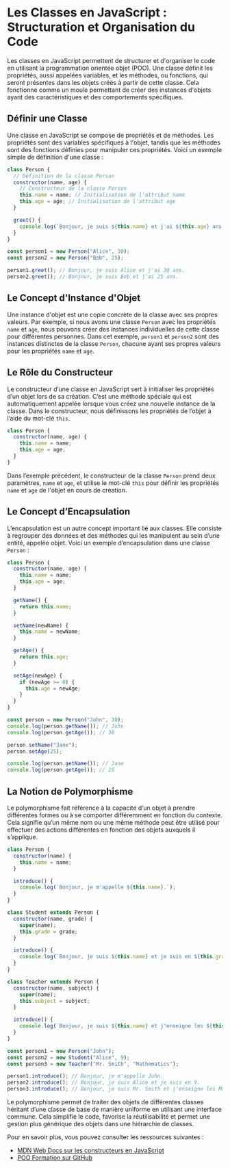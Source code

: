 # Les Classes en JavaScript : Structuration et Organisation du Code

Les classes en JavaScript permettent de structurer et d'organiser le code en utilisant la programmation orientée objet (POO). Une classe définit les propriétés, aussi appelées variables, et les méthodes, ou fonctions, qui seront présentes dans les objets créés à partir de cette classe. Cela fonctionne comme un moule permettant de créer des instances d'objets ayant des caractéristiques et des comportements spécifiques.

## Définir une Classe

Une classe en JavaScript se compose de propriétés et de méthodes. Les propriétés sont des variables spécifiques à l'objet, tandis que les méthodes sont des fonctions définies pour manipuler ces propriétés. Voici un exemple simple de définition d'une classe :

```javascript
class Person {
  // Définition de la classe Person
  constructor(name, age) {
    // Constructeur de la classe Person
    this.name = name; // Initialisation de l'attribut name
    this.age = age; // Initialisation de l'attribut age
  }

  greet() {
    console.log(`Bonjour, je suis ${this.name} et j'ai ${this.age} ans.`);
  }
}

const person1 = new Person("Alice", 30);
const person2 = new Person("Bob", 25);

person1.greet(); // Bonjour, je suis Alice et j'ai 30 ans.
person2.greet(); // Bonjour, je suis Bob et j'ai 25 ans.
```

## Le Concept d'Instance d'Objet

Une instance d'objet est une copie concrète de la classe avec ses propres valeurs. Par exemple, si nous avons une classe `Person` avec les propriétés `name` et `age`, nous pouvons créer des instances individuelles de cette classe pour différentes personnes. Dans cet exemple, `person1` et `person2` sont des instances distinctes de la classe `Person`, chacune ayant ses propres valeurs pour les propriétés `name` et `age`.

## Le Rôle du Constructeur

Le constructeur d’une classe en JavaScript sert à initialiser les propriétés d’un objet lors de sa création. C’est une méthode spéciale qui est automatiquement appelée lorsque vous créez une nouvelle instance de la classe. Dans le constructeur, nous définissons les propriétés de l’objet à l’aide du mot-clé `this`.

```javascript
class Person {
  constructor(name, age) {
    this.name = name;
    this.age = age;
  }
}
```

Dans l’exemple précédent, le constructeur de la classe `Person` prend deux paramètres, `name` et `age`, et utilise le mot-clé `this` pour définir les propriétés `name` et `age` de l'objet en cours de création.

## Le Concept d’Encapsulation

L’encapsulation est un autre concept important lié aux classes. Elle consiste à regrouper des données et des méthodes qui les manipulent au sein d’une entité, appelée objet. Voici un exemple d’encapsulation dans une classe `Person` :

```javascript
class Person {
  constructor(name, age) {
    this.name = name;
    this.age = age;
  }

  getName() {
    return this.name;
  }

  setName(newName) {
    this.name = newName;
  }

  getAge() {
    return this.age;
  }

  setAge(newAge) {
    if (newAge >= 0) {
      this.age = newAge;
    }
  }
}

const person = new Person("John", 30);
console.log(person.getName()); // John
console.log(person.getAge()); // 30

person.setName("Jane");
person.setAge(25);

console.log(person.getName()); // Jane
console.log(person.getAge()); // 25
```

## La Notion de Polymorphisme

Le polymorphisme fait référence à la capacité d’un objet à prendre différentes formes ou à se comporter différemment en fonction du contexte. Cela signifie qu’un même nom ou une même méthode peut être utilisé pour effectuer des actions différentes en fonction des objets auxquels il s’applique.

```javascript
class Person {
  constructor(name) {
    this.name = name;
  }

  introduce() {
    console.log(`Bonjour, je m'appelle ${this.name}.`);
  }
}

class Student extends Person {
  constructor(name, grade) {
    super(name);
    this.grade = grade;
  }

  introduce() {
    console.log(`Bonjour, je suis ${this.name} et je suis en ${this.grade}.`);
  }
}

class Teacher extends Person {
  constructor(name, subject) {
    super(name);
    this.subject = subject;
  }

  introduce() {
    console.log(`Bonjour, je suis ${this.name} et j'enseigne les ${this.subject}.`);
  }
}

const person1 = new Person("John");
const person2 = new Student("Alice", 9);
const person3 = new Teacher("Mr. Smith", "Mathematics");

person1.introduce(); // Bonjour, je m'appelle John.
person2.introduce(); // Bonjour, je suis Alice et je suis en 9.
person3.introduce(); // Bonjour, je suis Mr. Smith et j'enseigne les Mathematics.
```

Le polymorphisme permet de traiter des objets de différentes classes héritant d’une classe de base de manière uniforme en utilisant une interface commune. Cela simplifie le code, favorise la réutilisabilité et permet une gestion plus générique des objets dans une hiérarchie de classes.

Pour en savoir plus, vous pouvez consulter les ressources suivantes :
- [MDN Web Docs sur les constructeurs en JavaScript](https://developer.mozilla.org/fr/docs/Web/JavaScript/Reference/Classes/constructor)
- [POO Formation sur GitHub](https://github.com/learn404/POO-Formation)
